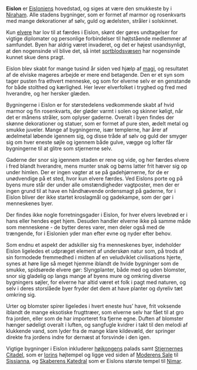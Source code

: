 {{title:Eislon}}
{{author:Laura Holmegaard}}
{{timestamp:2009-10-03T16:36:21Z}}
{{copyright:Eislon}}
'''Eislon''' er [[Eislonien|Eisloniens]] hovedstad, og siges at være den smukkeste by i [[Niraham]]. Alle stadens bygninger, som er formet af marmor og rosenkvarts med mange dekorationer af sølv, guld og ædelsten, stråler i solskinnet. 

Kun [[elver|elvere]] har lov til at færdes i Eislon, skønt der gøres undtagelser for vigtige diplomater og personlige forbindelser til højtstående medlemmer af samfundet. Byen har aldrig været invaderet, og det er højest usandsynligt, at den nogensinde vil blive det, så intet [[sortblodsvæsener|sortblodsvæsen]] har nogensinde kunnet skue dens pragt.

Eislon blev skabt for mange tusind år siden ved hjælp af [[magi]], og resultatet af de elviske mageres arbejde er mere end betagende. Den er et syn som tager pusten fra ethvert menneske, og som for elverne selv er en genstande for både stolthed og kærlighed. Her lever elverfolket i tryghed og fred med hverandre, og her hersker glæden.

Bygningerne i Eislon er for størstedelens vedkommende skabt af hvid marmor og fin rosenkvarts, der gløder varmt i solen og skinner køligt, når det er månens stråler, som oplyser gaderne. Overalt i byen findes der skønne dekorationer og statuer, som er formet af pure sten, ædelt metal og smukke juveler. Mange af bygningerne, især templerne, har årer af ædelmetal løbende igennem sig, og disse tråde af sølv og guld der smyger sig om hver eneste søjle og igennem både gulve, vægge og lofter får bygningerne til at glitre som stjernerne selv.

Gaderne der snor sig igennem staden er rene og vide, og her færdes elvere i fred blandt hverandre, mens munter snak og børns latter frit hæver sig op under himlen. Der er ingen vagter at se på gadehjørnerne, for de er unødvendige på et sted, hvor kun elvere færdes.
Ved Eislons porte og på byens mure står der under alle omstændigheder vagtposter, men der er ingen grund til at have en håndhævende ordensmagt på gaderne, for i Eislon bliver der ikke startet kroslagmål og gadekampe, som der gør i menneskenes byer.

Der findes ikke nogle forretningsgader i Eislon, for hver elvers levebrød er i hans eller hendes eget hjem. Desuden handler elverne ikke på samme måde som menneskene - de bytter deres varer, men deler også med de trængende, for i Eislonien yder man efter evne og nyder efter behov.

Som endnu et aspekt der adskiller sig fra menneskenes byer, indeholder Eislon ligeledes et udpræget element af underskøn natur som, på trods af sin formodede fremmedhed i midten af en veludviklet civilisations hjerte, synes at høre lige så meget hjemme iblandt de hvide bygninger som de smukke, spidsørede elvere gør: Slyngplanter, både med og uden blomster, snor sig gladelig op langs mange af byens mure og omkring diverse bygningers søjler, for elverne har altid været et folk i pagt med naturen, og selv i deres storslåede byer fryder det dem at have planter og dyreliv tæt omkring sig.

Urter og blomster spirer ligeledes i hvert eneste hus’ have, frit voksende iblandt de mange eksotiske frugttræer, som elverne selv har fået til at gro fra jorden, eller som de har importeret fra fjerne egne. Duften af blomster hænger sødeligt overalt i luften, og sangfugle kvidrer i takt til den melodi af klukkende vand, som lyder fra de mange klare kildevæld, der springer direkte fra jordens indre for dernæst at forsvinde i den igen.

Vigtige bygninger i Eislon inkluderer [[højkonge|højkongens]] palads samt [[Stjernernes Citadel]], som er [[Iorin|Iorins]] højtempel og ligge ved siden af [[Moderens Sale]] til [[Sissianna]], og [[Skaberens Katedral]] som er Eislons største tempel til [[Nimar]].